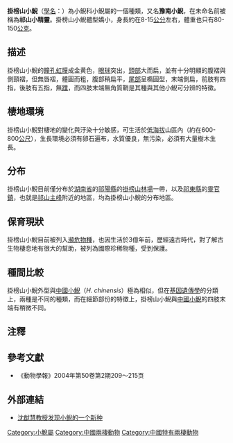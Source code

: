 {{Speciesbox
| name =掛榜山小鯢
| status = EN
| status_system = iucn3.1
| status_ref = <ref name="iucn2008">{{IUCN2008|assessors=Michael Wai Neng Lau|year=2004|id=59107|title=Hynobius yunanicus|downloaded=2009年3月14日}}</ref>
| genus = Hynobius
| species = yunanicus
| authority = [[沈猷慧|沈猷慧]], 2001
}}
'''掛榜山小鯢'''（[[學名|學名]]：''{{lang|la|Hynobius yunanicus}}''）為小鯢科小鯢屬的一個種類，又名'''豫南小鯢'''，在未命名前被稱為'''祁山小精靈'''。掛榜山小鯢體型嬌小，身長約在8-15[[公分|公分]]左右，體重也只有80-150[[公克|公克]]。

==描述==
掛榜山小鯢的[[瞳孔|瞳孔]][[虹膜|虹膜]]成金黄色，[[眼球|眼球]]突出，[[頭部|頭部]]大而扁，並有十分明顯的腹褶與側頸褶，但無唇褶，體圓而粗，腹部稍扁平，[[尾部|尾部]]呈橢圓型，末端側扁，前肢有四指，後肢有五指，無[[蹼|蹼]]，而四肢末端無角質鞘是其種與其他小鯢可分辨的特徵。

==棲地環境==
掛榜山小鯢對棲地的變化與汙染十分敏感，可生活於[[低海拔|低海拔]]山區內（約在600-800[[公尺|公尺]]），生長環境必須有卵石遍布，水質優良，無污染，必須有大量樹木生長。

==分布==
掛榜山小鯢目前僅分布於[[湖南省|湖南省]]的[[祁陽縣|祁陽縣]]的[[掛榜山林場|掛榜山林場]]一帶，以及[[祁東縣|祁東縣]]的[[靈官鎮|靈官鎮]]，也就是[[祁山主峰|祁山主峰]]附近的地區，均為掛榜山小鯢的分布地區。

==保育現狀==
掛榜山小鯢目前被列入[[瀕危物種|瀕危物種]]，也因生活於3億年前，歷經遠古時代，對了解古生物棲息地有很大的幫助，被列為國際珍稀物種，受到保護。

==種間比較==
掛榜山小鯢外型與[[中國小鯢|中國小鯢]]（''H. chinensis''）極為相似，但在[[基因遺傳學|基因遺傳學]]的分類上，兩種是不同的種類，而在細節部份的特徵上，掛榜山小鯢與[[中國小鯢|中國小鯢]]的四肢末端有稍微不同。

==注釋==
{{Reflist}}

==參考文獻==
*《動物學報》2004年第50卷第2期209～215页

==外部連結==
*[http://www.giant-salamander.com/eshow.asp?ArticleID=41 沈猷慧教授发现小鲵的一个新种]
{{Taxonbar|from=Q28024284}}

[[Category:小鯢屬|Category:小鯢屬]]
[[Category:中國兩棲動物|Category:中國兩棲動物]]
[[Category:中國特有兩棲動物|Category:中國特有兩棲動物]]